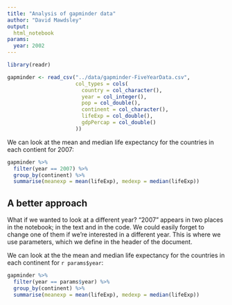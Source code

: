 ```yaml
---
title: "Analysis of gapminder data"
author: "David Mawdsley"
output:
  html_notebook
params:
  year: 2002
---
```



```r
library(readr)
```

```r
gapminder <- read_csv("../data/gapminder-FiveYearData.csv",
                      col_types = cols(
                        country = col_character(),
                        year = col_integer(),
                        pop = col_double(),
                        continent = col_character(),
                        lifeExp = col_double(),
                        gdpPercap = col_double()
                      ))
```

We can look at the mean and median life expectancy for the countries in each contient for 2007:

```r
gapminder %>%
  filter(year == 2007) %>% 
  group_by(continent) %>% 
  summarise(meanexp = mean(lifeExp), medexp = median(lifeExp))
```

## A better approach

What if we wanted to look at a different year?  "2007" appears in two places in the notebook; in the text and in the code. We could easily forget to change one of them if we're interested in a different year. This is where we use parameters, which we define in the header of the document.

We can look at the the mean and median life expectancy for the countries in each continent for `r params$year`:


```r
gapminder %>%
  filter(year == params$year) %>% 
  group_by(continent) %>% 
  summarise(meanexp = mean(lifeExp), medexp = median(lifeExp))
```
